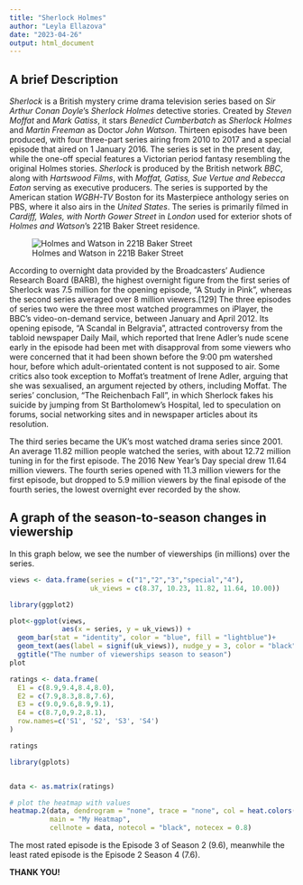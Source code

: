 ```yaml
---
title: "Sherlock Holmes"
author: "Leyla Ellazova"
date: "2023-04-26"
output: html_document
---
```


## A brief Description

_Sherlock_ is a British mystery crime drama television series based on _Sir Arthur Conan Doyle_'s _Sherlock Holmes_ detective stories. Created by _Steven Moffat_ and _Mark Gatiss_, it stars _Benedict Cumberbatch_ as _Sherlock Holmes_ and _Martin Freeman_ as Doctor _John Watson_. Thirteen episodes have been produced, with four three-part series airing from 2010 to 2017 and a special episode that aired on 1 January 2016. The series is set in the present day, while the one-off special features a Victorian period fantasy resembling the original Holmes stories. _Sherlock_ is produced by the British network _BBC_, along with _Hartswood Films_, with _Moffat, Gatiss, Sue Vertue and Rebecca Eaton_ serving as executive producers. The series is supported by the American station _WGBH-TV_ Boston for its Masterpiece anthology series on PBS, where it also airs in the _United States_. The series is primarily filmed in _Cardiff, Wales, with North Gower Street_ in _London_ used for exterior shots of _Holmes and Watson_'s 221B Baker Street residence.

![Holmes and Watson in 221B Baker Street](https://www.pluggedin.com/wp-content/uploads/2020/01/Sherlock_Large.jpg.jpeg)

According to overnight data provided by the Broadcasters' Audience Research Board (BARB), the highest overnight figure from the first series of Sherlock was 7.5 million for the opening episode, "A Study in Pink", whereas the second series averaged over 8 million viewers.[129] The three episodes of series two were the three most watched programmes on iPlayer, the BBC's video-on-demand service, between January and April 2012. Its opening episode, "A Scandal in Belgravia", attracted controversy from the tabloid newspaper Daily Mail, which reported that Irene Adler's nude scene early in the episode had been met with disapproval from some viewers who were concerned that it had been shown before the 9:00 pm watershed hour, before which adult-orientated content is not supposed to air. Some critics also took exception to Moffat's treatment of Irene Adler, arguing that she was sexualised, an argument rejected by others, including Moffat. The series' conclusion, "The Reichenbach Fall", in which Sherlock fakes his suicide by jumping from St Bartholomew's Hospital, led to speculation on forums, social networking sites and in newspaper articles about its resolution.

The third series became the UK's most watched drama series since 2001. An average 11.82 million people watched the series, with about 12.72 million tuning in for the first episode. The 2016 New Year's Day special drew 11.64 million viewers. The fourth series opened with 11.3 million viewers for the first episode, but dropped to 5.9 million viewers by the final episode of the fourth series, the lowest overnight ever recorded by the show.

## A graph of the season-to-season changes in viewership

In this graph below, we see the number of viewerships (in millions) over the series.

```r
views <- data.frame(series = c("1","2","3","special","4"),
                    uk_views = c(8.37, 10.23, 11.82, 11.64, 10.00))

library(ggplot2)

plot<-ggplot(views,
             aes(x = series, y = uk_views)) + 
  geom_bar(stat = "identity", color = "blue", fill = "lightblue")+
  geom_text(aes(label = signif(uk_views)), nudge_y = 3, color = "black")+
  ggtitle("The number of viewerships season to season")
plot
```

```r
ratings <- data.frame(
  E1 = c(8.9,9.4,8.4,8.0),
  E2 = c(7.9,8.3,8.8,7.6),
  E3 = c(9.0,9.6,8.9,9.1),
  E4 = c(8.7,0,9.2,8.1),
  row.names=c('S1', 'S2', 'S3', 'S4')
)

ratings
```

```r
library(gplots)


data <- as.matrix(ratings)

# plot the heatmap with values
heatmap.2(data, dendrogram = "none", trace = "none", col = heat.colors(100), 
          main = "My Heatmap", 
          cellnote = data, notecol = "black", notecex = 0.8)
```


The most rated episode is the Episode 3 of Season 2 (9.6), meanwhile the least rated episode is the Episode 2 Season 4 (7.6).

**THANK YOU!**

